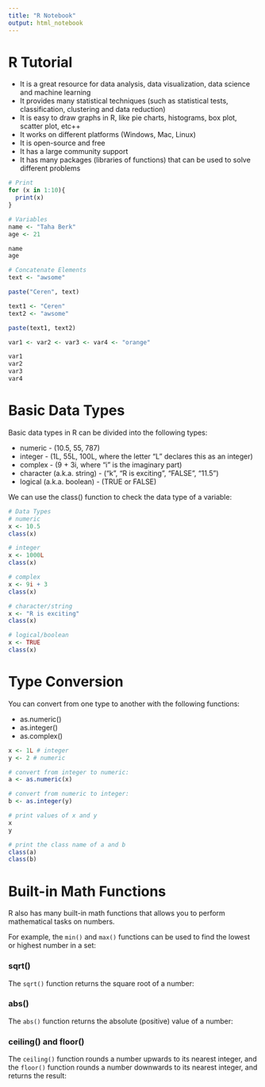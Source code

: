 ```yaml
---
title: "R Notebook"
output: html_notebook
---
```

# R Tutorial
- It is a great resource for data analysis, data visualization, data science and machine learning
- It provides many statistical techniques (such as statistical tests, classification, clustering and data reduction)
- It is easy to draw graphs in R, like pie charts, histograms, box plot, scatter plot, etc++
- It works on different platforms (Windows, Mac, Linux)
- It is open-source and free
- It has a large community support
- It has many packages (libraries of functions) that can be used to solve different problems
```r
# Print
for (x in 1:10){
  print(x)
}
```
```r
# Variables
name <- "Taha Berk"
age <- 21

name
age
```
```r
# Concatenate Elements
text <- "awsome"

paste("Ceren", text)

text1 <- "Ceren"
text2 <- "awsome"

paste(text1, text2)
```
```r
var1 <- var2 <- var3 <- var4 <- "orange"

var1
var2
var3
var4
```
# Basic Data Types

Basic data types in R can be divided into the following types:

- numeric - (10.5, 55, 787)
- integer - (1L, 55L, 100L, where the letter "L" declares this as an integer)
- complex - (9 + 3i, where "i" is the imaginary part)
- character (a.k.a. string) - ("k", "R is exciting", "FALSE", "11.5")
- logical (a.k.a. boolean) - (TRUE or FALSE)

We can use the class() function to check the data type of a variable:
```r
# Data Types
# numeric
x <- 10.5
class(x)

# integer
x <- 1000L
class(x)

# complex
x <- 9i + 3
class(x)

# character/string
x <- "R is exciting"
class(x)

# logical/boolean
x <- TRUE
class(x)
```
# Type Conversion

You can convert from one type to another with the following functions:

- as.numeric()
- as.integer()
- as.complex()
```r
x <- 1L # integer
y <- 2 # numeric

# convert from integer to numeric:
a <- as.numeric(x)

# convert from numeric to integer:
b <- as.integer(y)

# print values of x and y
x
y

# print the class name of a and b
class(a)
class(b)
```
# Built-in Math Functions

R also has many built-in math functions that allows you to perform mathematical tasks on numbers.

For example, the `min()` and `max()` functions can be used to find the lowest or highest number in a set:

### sqrt()
The `sqrt()` function returns the square root of a number:

### abs()
The `abs()` function returns the absolute (positive) value of a number:

### ceiling() and floor()
The `ceiling()` function rounds a number upwards to its nearest integer, and the `floor()` function rounds a number downwards to its nearest integer, and returns the result:





